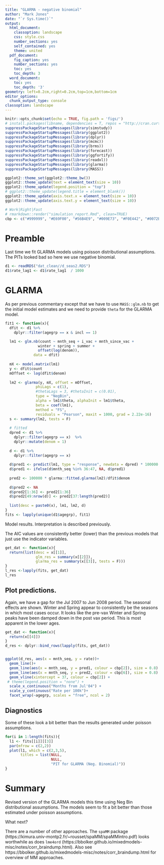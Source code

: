 ```yaml
---
title: "GLARMA - negative binomial"
author: "Mark Jones"
date: "`r Sys.time()`"
output:
  html_document:
    classoption: landscape
    css: style.css
    number_sections: yes
    self_contained: yes
    theme: united
  pdf_document:
    fig_caption: yes
    number_sections: yes
    toc: yes
    toc_depth: 3
  word_document:
    toc: yes
    toc_depth: '3'
geometry: left=0.2cm,right=0.2cm,top=1cm,bottom=1cm
editor_options:
  chunk_output_type: console
classoption: landscape
---
```


<!--    toc: yes
    toc_float: true -->

<style type="text/css">
.main-container {
  max-width: 1800px;
  margin-left: auto;
  margin-right: auto;
}
</style>

```r
knitr::opts_chunk$set(echo = TRUE, fig.path = 'figs/')
# install.packages(libname, dependencies = T, repos = "http://cran.curtin.edu.au")
suppressPackageStartupMessages(library(simstudy))
suppressPackageStartupMessages(library(ggplot2))
suppressPackageStartupMessages(library(dplyr))
suppressPackageStartupMessages(library(mcmc))
suppressPackageStartupMessages(library(brms))
suppressPackageStartupMessages(library(forecast))
suppressPackageStartupMessages(library(ggfortify))
suppressPackageStartupMessages(library(readxl))
suppressPackageStartupMessages(library(glarma))
suppressPackageStartupMessages(library(MASS))

ggplot2::theme_set(ggplot2::theme_bw())
ggplot2::theme_update(text = element_text(size = 10))
ggplot2::theme_update(legend.position = "top")
# ggplot2::theme_update(legend.title = element_blank())
ggplot2::theme_update(axis.text.x = element_text(size = 10))
ggplot2::theme_update(axis.text.y = element_text(size = 10))

# Work|Right|Fast
# rmarkdown::render("simulation_report.Rmd", clean=TRUE)
cbp <- c("#999999", "#E69F00", "#56B4E9", "#009E73", "#F0E442", "#0072B2", "#D55E00", "#CC79A7")


```


# Preamble

Last time we fit GLARMA models using poisson distributional assumptions. The PITs looked bad so here we use negative binomial.

```r
d1 <- readRDS("dat_clean//d_seas2.RDS")
d1$rate_lag1 <- d1$rate_lag1  / 1000
```

# GLARMA

As per previous commentary except that we have to use `MASS::glm.nb` to get the initial model estimates and we need to provide `theta` for the GLARMA model.

```r
fit1 <- function(x){
  dfit <- d1 %>%
    dplyr::filter(agegrp == x & incl == 1)

  lm1 <- glm.nb(count ~ mnth_seq + i_vac + mnth_since_vac + 
               winter + spring + summer +  
               offset(log(denom)), 
             data = dfit)
  
  mX <- model.matrix(lm1)
  y <- dfit$count
  mOffset <- log(dfit$denom)
  
  lm2 <- glarma(y, mX, offset = mOffset,
              phiLags = c(1),
              #thetaLags = 3, #thetaInit = c(0.01),
              type = "NegBin",
              alpha = lm1$theta, alphaInit = lm1$theta,
              beta = coef(lm1),
              method = "FS",
              residuals = "Pearson", maxit = 1000, grad = 2.22e-16)
  s <- summary(lm2, tests = F)
  
  # fitted
  dpred <- d1 %>%
    dplyr::filter(agegrp == x)  %>%
    dplyr::mutate(denom = 1)
  
  d <- d1 %>%
    dplyr::filter(agegrp == x)
  
  d$pred1 <- predict(lm1, type = "response", newdata = dpred) * 100000
  d$pred1 <- ifelse(d$mnth_seq %in% 36:47, NA, d$pred1)
  
  pred2 <- 100000 * glarma::fitted.glarma(lm2)/dfit$denom
  
  d$pred2 <- NA
  d$pred2[1:36] <- pred2[1:36]
  d$pred2[49:nrow(d)] <- pred2[37:length(pred2)]
  
  list(desc = paste0(x), lm1, lm2, d)
}
fits <- lapply(unique(d1$agegrp), fit1)

```

Model results. Interpretation is described previously.

The AIC values are consistently better (lower) than the previous models that just use the indicator variables.

```r
get_dat <- function(x){
  return(list(desc = x[[1]], 
              glm_res = summary(x[[2]]),
              glarma_res = summary(x[[3]], tests = F)))
}
l_res <-lapply(fits, get_dat)
l_res
```

## Plot predictions.

Again, we have a gap for the Jul 2007 to Jun 2008 period. The seasonal effects are shown. Winter and Spring appear to consistently be the seasons in which most cases occur. It looks like the pre-vax Winter and Spring peaks have been damped down in the post vax period. This is most apparent in the lower ages.

```r
get_dat <- function(x){
  return(x[[4]])
}
d_res <- dplyr::bind_rows(lapply(fits, get_dat))


ggplot(d_res, aes(x = mnth_seq, y = rate))+
  geom_line()+
  geom_line(aes(x = mnth_seq, y = pred1, colour = cbp[2]), size = 0.8) + 
  geom_line(aes(x = mnth_seq, y = pred2, colour = cbp[6]), size = 0.8) + 
  geom_vline(xintercept = 37, colour = cbp[2]) +
 # theme(legend.position = "none") +
  scale_x_continuous("Months from Jul'04") +
  scale_y_continuous("Rate per 100k")+
  facet_wrap(~agegrp, scales = "free", ncol = 2)
```

## Diagnostics

Some of these look a bit better than the results generated under poisson assumptions.

```r

for(i in 1:length(fits)){
  l1 <- fits[[i]][[3]]
  par(mfrow = c(2,2))
  plot(l1, which = c(2,3,5),
       titles = list(NULL, 
                     NULL, 
                     "PIT for GLARMA (Neg. Binomial)"))
}

```


# Summary

Revised version of the GLARMA models this time using Neg Bin distributional assumptions. The models seem to fit a bit better than those estimated under poisson assumptions.

What next?

There are a number of other approaches. The `spaMM` package (https://kimura.univ-montp2.fr/~rousset/spaMM/spaMMintro.pdf) looks worthwhile as does
`lme4ord` (https://bbolker.github.io/mixedmodels-misc/notes/corr_braindump.html). Also see https://bbolker.github.io/mixedmodels-misc/notes/corr_braindump.html for overview of MM approaches.


